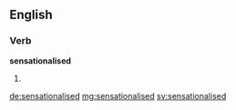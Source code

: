 ==English==

===Verb===
'''sensationalised'''

# {{context|British|lang=en}} {{en-past of|sensationalise}}

[[de:sensationalised]]
[[mg:sensationalised]]
[[sv:sensationalised]]